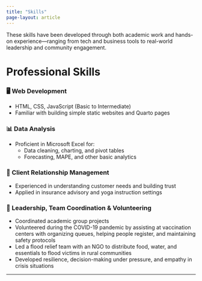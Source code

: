 ```yaml
---
title: "Skills"
page-layout: article
---
```


These skills have been developed through both academic work and hands-on experience—ranging from tech and business tools to real-world leadership and community engagement.

#  Professional Skills

### 🖥 Web Development
- HTML, CSS, JavaScript (Basic to Intermediate)
- Familiar with building simple static websites and Quarto pages

### 📊 Data Analysis
- Proficient in Microsoft Excel for:
  - Data cleaning, charting, and pivot tables
  - Forecasting, MAPE, and other basic analytics

### 🤝 Client Relationship Management
- Experienced in understanding customer needs and building trust
- Applied in insurance advisory and yoga instruction settings

### 👥 Leadership, Team Coordination & Volunteering

- Coordinated academic group projects
- Volunteered during the COVID-19 pandemic by assisting at vaccination centers with organizing queues, helping people register, and maintaining safety protocols
- Led a flood relief team with an NGO to distribute food, water, and essentials to flood victims in rural communities
- Developed resilience, decision-making under pressure, and empathy in crisis situations

---



